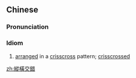 {{also|纵横交错}}
==Chinese==
{{zh-forms|s=纵横交错|type=22}}

===Pronunciation===
{{zh-pron
|m=zònghéng jiāocuò,zōnghéng jiāocuò,1nb=Mainland China,2nb=Taiwan
|c=zung1 waang4 gaau1 cok3
|cat=id
}}

===Idiom===
{{zh-idiom}}

# [[arrange]]d in a [[crisscross]] pattern; [[crisscrossed]]

[[zh:縱橫交錯]]